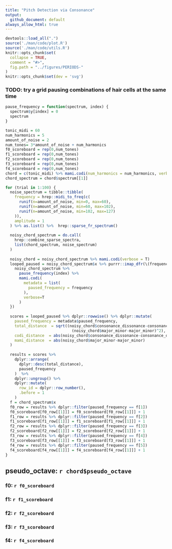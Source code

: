 ```yaml
---
title: "Pitch Detection via Consonance"
output:
  github_document: default
always_allow_html: true
---
```

```r
devtools::load_all(".")
source('./man/code/plot.R')
source('./man/code/utils.R')
knitr::opts_chunk$set(
  collapse = TRUE,
  comment = "#>",
  fig.path = "../figures/PERIODS-"
)
knitr::opts_chunk$set(dev = 'svg')
```

### TODO: try a grid pausing combinations of hair cells at the same time

```r
pause_frequency = function(spectrum, index) {
  spectrum$y[index] = 0
  spectrum
}
```

```r
tonic_midi = 60
num_harmonics = 5
amount_of_noise = 2
num_tones= 3*amount_of_noise + num_harmonics
f0_scoreboard = rep(0,num_tones)
f1_scoreboard = rep(0,num_tones)
f2_scoreboard = rep(0,num_tones)
f3_scoreboard = rep(0,num_tones)
f4_scoreboard = rep(0,num_tones)
chord = c(tonic_midi) %>% mami.codi(num_harmonics = num_harmonics, verbose = T)
chord_spectrum = chord$spectrum[[1]]
```

```r
for (trial in 1:100) {
  noise_spectrum = tibble::tibble(
    frequency = hrep::midi_to_freq(c(
      runif(n=amount_of_noise, min=0, max=60),
      runif(n=amount_of_noise, min=60, max=102),
      runif(n=amount_of_noise, min=102, max=127)
    )),
    amplitude = 1
  ) %>% as.list() %>%  hrep::sparse_fr_spectrum()
  
  noisy_chord_spectrum = do.call(
    hrep::combine_sparse_spectra,
    list(chord_spectrum, noise_spectrum)
  )
  
  noisy_chord = noisy_chord_spectrum %>% mami.codi(verbose = T)
  looped_paused = noisy_chord_spectrum$x %>% purrr::imap_dfr(\(frequency, index) {
    noisy_chord_spectrum %>%
      pause_frequency(index) %>%
      mami.codi(
        metadata = list(
          paused_frequency = frequency
        ),
        verbose=T
      )
  })
  
  scores = looped_paused %>% dplyr::rowwise() %>% dplyr::mutate(
    paused_frequency = metadata$paused_frequency,
    total_distance  = sqrt((noisy_chord$consonance_dissonance-consonance_dissonance)^2 +
                             (noisy_chord$major_minor-major_minor)^2),
    codi_distance  = abs(noisy_chord$consonance_dissonance-consonance_dissonance),
    mami_distance  = abs(noisy_chord$major_minor-major_minor)
  )
  
  results = scores %>%
    dplyr::arrange(
      dplyr::desc(total_distance),
      paused_frequency
    )  %>%
    dplyr::ungroup() %>% 
    dplyr::mutate(
      row_id = dplyr::row_number(),
      .before = 1
    ) 
  f = chord_spectrum$x
  f0_row = results %>% dplyr::filter(paused_frequency == f[1])
  f0_scoreboard[f0_row[[1]]] = f0_scoreboard[f0_row[[1]]] + 1
  f1_row = results %>% dplyr::filter(paused_frequency == f[2])
  f1_scoreboard[f1_row[[1]]] = f1_scoreboard[f1_row[[1]]] + 1
  f2_row = results %>% dplyr::filter(paused_frequency == f[3])
  f2_scoreboard[f2_row[[1]]] = f2_scoreboard[f2_row[[1]]] + 1
  f3_row = results %>% dplyr::filter(paused_frequency == f[4])
  f3_scoreboard[f3_row[[1]]] = f3_scoreboard[f3_row[[1]]] + 1
  f4_row = results %>% dplyr::filter(paused_frequency == f[5])
  f4_scoreboard[f4_row[[1]]] = f4_scoreboard[f4_row[[1]]] + 1
}
```
## pseudo_octave: `r chord$pseudo_octave`
### f0: `r f0_scoreboard`
### f1: `r f1_scoreboard`
### f2: `r f2_scoreboard`
### f3: `r f3_scoreboard`
### f4: `r f4_scoreboard`

